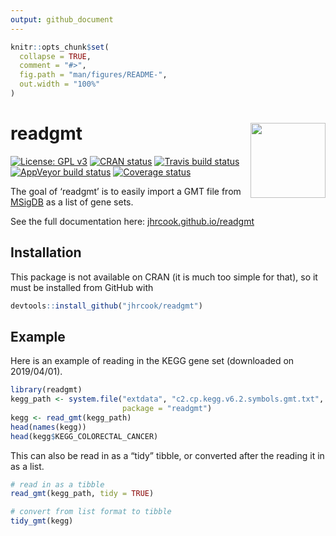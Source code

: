 ```yaml
---
output: github_document
---
```


<!-- README.md is generated from README.Rmd. Please edit that file -->

```r
knitr::opts_chunk$set(
  collapse = TRUE,
  comment = "#>",
  fig.path = "man/figures/README-",
  out.width = "100%"
)
```
# readgmt <a href="https://jhrcook.github.io/readgmt"> <img src="man/figures/logo.png" align="right" alt="" width="120" /> </a>

[![License: GPL v3](https://img.shields.io/badge/License-GPLv3-blue.svg)](https://www.gnu.org/licenses/gpl-3.0)
[![CRAN status](https://www.r-pkg.org/badges/version/readgmt)](https://cran.r-project.org/package=readgmt)
[![Travis build status](https://travis-ci.org/jhrcook/readgmt.svg?branch=master)](https://travis-ci.org/jhrcook/readgmt)
[![AppVeyor build status](https://ci.appveyor.com/api/projects/status/github/jhrcook/readgmt?branch=master&svg=true)](https://ci.appveyor.com/project/jhrcook/readgmt)
[![Coverage status](https://codecov.io/gh/jhrcook/readgmt/branch/master/graph/badge.svg)](https://codecov.io/github/jhrcook/readgmt?branch=master)

The goal of 'readgmt' is to easily import a GMT file from [MSigDB](http://software.broadinstitute.org/gsea/index.jsp) as a list of gene sets.

See the full documentation here: [jhrcook.github.io/readgmt](https://jhrcook.github.io/readgmt)

## Installation

This package is not available on CRAN (it is much too simple for that), so it must be installed from GitHub with

```r
devtools::install_github("jhrcook/readgmt")
```


## Example

Here is an example of reading in the KEGG gene set (downloaded on 2019/04/01).

```r
library(readgmt)
kegg_path <- system.file("extdata", "c2.cp.kegg.v6.2.symbols.gmt.txt",
                         package = "readgmt")
kegg <- read_gmt(kegg_path)
head(names(kegg))
head(kegg$KEGG_COLORECTAL_CANCER)
```

This can also be read in as a "tidy" tibble, or converted after the reading it in as a list.

```r
# read in as a tibble
read_gmt(kegg_path, tidy = TRUE)

# convert from list format to tibble
tidy_gmt(kegg)
```

